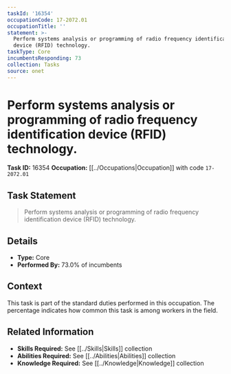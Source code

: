 ```yaml
---
taskId: '16354'
occupationCode: 17-2072.01
occupationTitle: ''
statement: >-
  Perform systems analysis or programming of radio frequency identification
  device (RFID) technology.
taskType: Core
incumbentsResponding: 73
collection: Tasks
source: onet
---
```

# Perform systems analysis or programming of radio frequency identification device (RFID) technology.

**Task ID:** 16354
**Occupation:** [[../Occupations|Occupation]] with code `17-2072.01`

## Task Statement

> Perform systems analysis or programming of radio frequency identification device (RFID) technology.

## Details

- **Type:** Core
- **Performed By:** 73.0% of incumbents

## Context

This task is part of the standard duties performed in this occupation. The percentage indicates how common this task is among workers in the field.

## Related Information

- **Skills Required:** See [[../Skills|Skills]] collection
- **Abilities Required:** See [[../Abilities|Abilities]] collection
- **Knowledge Required:** See [[../Knowledge|Knowledge]] collection
